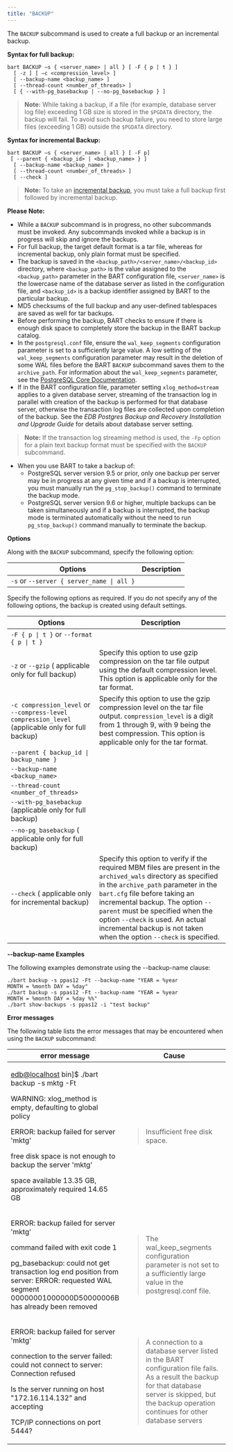 ```yaml
---
title: "BACKUP"
---
```


<div id="backup" class="registered_link"></div>


The `BACKUP` subcommand is used to create a full backup or an incremental backup.

**Syntax for full backup:**

``` text
bart BACKUP –s { <server_name> | all } [ -F { p | t } ]
  [ -z ] [ –c <compression_level> ]
  [ --backup-name <backup_name> ]
  [ --thread-count <number_of_threads> ]
  [ { --with-pg_basebackup | --no-pg_basebackup } ]
```

> **Note:** While taking a backup, if a file (for example, database server log file) exceeding 1 GB size is stored in the `$PGDATA` directory, the backup will fail. To avoid such backup failure, you need to store large files (exceeding 1 GB) outside the `$PGDATA` directory.


**Syntax for incremental Backup:**

``` text
bart BACKUP –s { <server_name> | all } [ -F p]
 [ --parent { <backup_id> | <backup_name> } ]
  [ --backup-name <backup_name> ]
  [ --thread-count <number_of_threads> ]
  [ --check ]
```

> **Note:** To take an [incremental backup](../../02_overview/01_block-level_incremental_backup/#block-level_incremental_backup), you must take a full backup first followed by incremental backup.


**Please Note:**

  - While a `BACKUP` subcommand is in progress, no other subcommands must be invoked. Any subcommands invoked while a backup is in progress will skip and ignore the backups.
  - For full backup, the target default format is a tar file, whereas for incremental backup, only plain format must be specified.
  - The backup is saved in the `<backup_path>/<server_name>/<backup_id>` directory, where `<backup_path>` is the value assigned to the `<backup_path>` parameter in the BART configuration file, `<server_name>` is the lowercase name of the database server as listed in the configuration file, and `<backup_id>` is a backup identifier assigned by BART to the particular backup.
  - MD5 checksums of the full backup and any user-defined tablespaces are saved as well for tar backups.
  - Before performing the backup, BART checks to ensure if there is enough disk space to completely store the backup in the BART backup catalog.
  - In the `postgresql.conf` file, ensure the `wal_keep_segments` configuration parameter is set to a sufficiently large value. A low setting of the `wal_keep_segments` configuration parameter may result in the deletion of some WAL files before the BART `BACKUP` subcommand saves them to the `archive_path`. For information about the `wal_keep_segments` parameter, see the [PostgreSQL Core Documentation](https://www.postgresql.org/docs/current/static/runtime-config-replication.html).
  - If in the BART configuration file, parameter setting `xlog_method=stream` applies to a given database server, streaming of the transaction log in parallel with creation of the backup is performed for that database server, otherwise the transaction log files are collected upon completion of the backup. See the *EDB Postgres Backup and Recovery Installation and Upgrade Guide* for details about database server setting.

> 
> 
> **Note:** If the transaction log streaming method is used, the `-Fp` option for a plain text backup format must be specified with the `BACKUP` subcommand.
> 
>

  - When you use BART to take a backup of:
      - PostgreSQL server version 9.5 or prior, only one backup per server may be in progress at any given time and if a backup is interrupted, you must manually run the `pg_stop_backup()` command to terminate the backup mode.
      - PostgreSQL server version 9.6 or higher, multiple backups can be taken simultaneously and if a backup is interrupted, the backup mode is terminated automatically without the need to run `pg_stop_backup()` command manually to terminate the backup.

**Options**

Along with the `BACKUP` subcommand, specify the following option:

| Options                                   | Description                                                                                                                                                                                                                                                                                                                                                                                                                    |
| ----------------------------------------- | ------------------------------------------------------------------------------------------------------------------------------------------------------------------------------------------------------------------------------------------------------------------------------------------------------------------------------------------------------------------------------------------------------------------------------ |
| `-s` or `--server { server_name \| all }` | | `server_name` is the database server name to be backed up as specified in the BART configuration file. If `all` is specified, all servers are backed up. This option is mandatory. | If `all` is specified, and a connection to a database server listed in the BART configuration file cannot be opened, the backup for that database server is skipped, but the backup operation continues for the other database servers. |

Specify the following options as required. If you do not specify any of the following options, the backup is created using default settings.

| Options                                                                                          | Description                                                                                                                                                                                                                                                                                                                                                                                                                                                                                                                                                                                                                                                                                                                                                                                                                                                                                                                                                                                                                                                                                                      |
| ------------------------------------------------------------------------------------------------ | ---------------------------------------------------------------------------------------------------------------------------------------------------------------------------------------------------------------------------------------------------------------------------------------------------------------------------------------------------------------------------------------------------------------------------------------------------------------------------------------------------------------------------------------------------------------------------------------------------------------------------------------------------------------------------------------------------------------------------------------------------------------------------------------------------------------------------------------------------------------------------------------------------------------------------------------------------------------------------------------------------------------------------------------------------------------------------------------------------------------- |
| `-F { p \| t }` or `--format { p \| t }`                                                         | | Specify this option to provide the backup file format. Use `p` for plain text or `t` for tar. If the option is omitted, the default is tar format. | For taking incremental backups, the option `-Fp` must be specified.                                                                                                                                                                                                                                                                                                                                                                                                                                                                                                                                                                                                                                                                                                                                                                                                                                                                                       |
| `-z` or `--gzip` ( applicable only for full backup)                                              | Specify this option to use gzip compression on the tar file output using the default compression level. This option is applicable only for the tar format.                                                                                                                                                                                                                                                                                                                                                                                                                                                                                                                                                                                                                                                                                                                                                                                                                                                                                                                                                       |
| `-c compression_level` or `--compress-level compression_level` (applicable only for full backup) | Specify this option to use the gzip compression level on the tar file output. `compression_level` is a digit from 1 through 9, with 9 being the best compression. This option is applicable only for the tar format.                                                                                                                                                                                                                                                                                                                                                                                                                                                                                                                                                                                                                                                                                                                                                                                                                                                                                             |
| `--parent { backup_id \| backup_name }`                                                          | | Specify this option to take an incremental backup. `<backup_id>` is the backup identifier of a parent backup. `<backup_name>` is the user-defined alphanumeric name of a parent backup. | The parent is a backup taken prior to the incremental backup. The parent backup can be either a full backup or an incremental backup. | The option `–Fp` must be specified since an incremental backup can only be taken in plain text format. | An incremental backup cannot be taken on a standby database server. See [Block-Level Incremental Backup](../../02_overview/01_block-level_incremental_backup/#block-level_incremental_backup) for additional information on incremental backups.                                                                                                                                                                                                                                                                                                                                                                                                                                                                        |
| `--backup-name <backup_name>`                                                                    | | Specify this option to assign a user-defined, alphanumeric friendly name to the backup. The maximum permitted length of backup name is 49 characters. | The backup name may include the following variables to be substituted by the timestamp values when the backup is taken: 1) `%year` – 4-digit year, 2) `%month` – 2-digit month, 3) `%day` – 2-digit day, 4) `%hour` 2-digit hour, 5) `%minute` – 2-digit minute, and 6) `%second` – 2-digit second. | To include the percent sign (`%`) as a character in the backup name, specify `%%` in the alphanumeric string. | If the backup name contains space characters (i.e. more than one word) or when referenced with the option `-i` by other subcommands (such as `restore`), enclose the string in single quotes or double quotes. See [backup name examples](../../03_using_bart/03_basic_bart_subcommand_usage/#backup_name_examples). | If the `--backup-name` option is not specified, and the `backup_name` parameter is not set for this database server in the BART configuration file, then the backup can only be referenced in other BART subcommands by the BART assigned backup identifier. |
| `--thread-count <number_of_threads>`                                                             | | Use this option to use the number of worker threads to run in parallel to copy blocks for a backup. | If the option `--thread-count` is omitted, then the `thread_count` parameter in the BART configuration file applicable to this database server is used. | If the option `--thread-count` is not enabled for this database server, then the `thread_count` setting in the global section of the BART configuration file is used. | If the option `--thread-count` is not set in the global section as well, the default number of threads is 1. | If parallel backup is run with N number of worker threads, then it will initiate N+ 1 concurrent connections with the server. | Thread count will not be effective if backup is taken on a standby server. | For more information about the `--thread-count` parameter, see the [EDB Postgres Backup and Recovery Installation and Upgrade Guide'](https://www.enterprisedb.com/edb-docs/)                                                                                                                                                              |
| `--with-pg_basebackup` (applicable only for full backup)                                         | | Specify this option to use `pg_basebackup` to take a full backup. The number of thread counts in effect is ignored as given by the `thread_count` parameter in the BART configuration file. | When taking a full backup, if the thread count in effect is greater than `1`, then the `pg_basebackup` utility is not used to take the full backup (parallel worker threads are used) unless the option `--with-pg_basebackup` is specified with the `BACKUP` subcommand.                                                                                                                                                                                                                                                                                                                                                                                                                                                                                                                                                                                                                                        |
| `--no-pg_basebackup` ( applicable only for full backup)                                          | | Specify this option if you do not want `pg_basebackup` to be used to take a full backup. | When taking a full backup, if the thread count in effect is only `1`, then the `pg_basebackup` utility is used to take the full backup unless the option `--no-pg_basebackup` is specified with the `BACKUP` subcommand.                                                                                                                                                                                                                                                                                                                                                                                                                                                                                                                                                                                                                                                                                                                                                                                            |
| `--check` ( applicable only for incremental backup)                                              | Specify this option to verify if the required MBM files are present in the `archived_wals` directory as specified in the `archive_path` parameter in the `bart.cfg` file before taking an incremental backup. The option `--parent` must be specified when the option `--check` is used. An actual incremental backup is not taken when the option `--check` is specified.                                                                                                                                                                                                                                                                                                                                                                                                                                                                                                                                                                                                                                                                                                                                       |

<div id="backup_name_examples" class="registered_link"></div>

**--backup-name Examples**

The following examples demonstrate using the --backup-name clause:

``` text
./bart backup -s ppas12 -Ft --backup-name "YEAR = %year
MONTH = %month DAY = %day"
./bart backup -s ppas12 -Ft --backup-name "YEAR = %year
MONTH = %month DAY = %day %%"
./bart show-backups -s ppas12 -i "test backup"
```



**Error messages**

The following table lists the error messages that may be encountered when using the `BACKUP` subcommand:

<div class="table-with-scroll">
<table class="table">
<colgroup>
<col style="width: 43%" />
<col style="width: 56%" />
</colgroup>
<thead>
<tr class="header">
<th>error message</th>
<th>Cause</th>
</tr>
</thead>
<tbody>
<tr class="odd">
<td><p><a href="mailto:edb@localhost">edb@localhost</a> bin]$ ./bart backup -s mktg -Ft</p>
<p>WARNING: xlog_method is empty, defaulting to global policy</p>
<p>ERROR: backup failed for server 'mktg'</p>
<p>free disk space is not enough to backup the server 'mktg'</p>
<p>space available 13.35 GB, approximately required 14.65 GB</p></td>
<td><blockquote>
<p>Insufficient free disk space.</p>
</blockquote></td>
</tr>
<tr class="even">
<td><p>ERROR: backup failed for server 'mktg'</p>
<p>command failed with exit code 1</p>
<p>pg_basebackup: could not get transaction log end position from server: ERROR: requested WAL segment 00000001000000D50000006B has already been removed</p></td>
<td><blockquote>
<p>The wal_keep_segments configuration parameter is not set to a sufficiently large value in the postgresql.conf file.</p>
</blockquote></td>
</tr>
<tr class="odd">
<td><p>ERROR: backup failed for server 'mktg'</p>
<p>connection to the server failed: could not connect to server: Connection refused</p>
<p>Is the server running on host "172.16.114.132" and accepting</p>
<p>TCP/IP connections on port 5444?</p></td>
<td><blockquote>
<p>A connection to a database server listed in the BART configuration file fails. As a result the backup for that database server is skipped, but the backup operation continues for other database servers</p>
</blockquote></td>
</tr>
</tbody>
</table>
</div>

